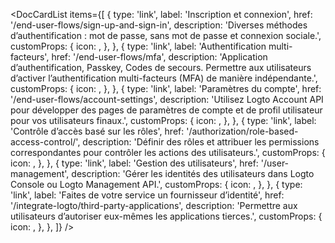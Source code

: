 
<DocCardList
  items={[
    {
      type: 'link',
      label: 'Inscription et connexion',
      href: '/end-user-flows/sign-up-and-sign-in',
      description:
        'Diverses méthodes d’authentification : mot de passe, sans mot de passe et connexion sociale.',
      customProps: {
        icon: <SignInIcon />,
      },
    },
    {
      type: 'link',
      label: 'Authentification multi-facteurs',
      href: '/end-user-flows/mfa',
      description:
        'Application d’authentification, Passkey, Codes de secours. Permettre aux utilisateurs d’activer l’authentification multi-facteurs (MFA) de manière indépendante.',
      customProps: {
        icon: <LockIcon />,
      },
    },
    {
      type: 'link',
      label: 'Paramètres du compte',
      href: '/end-user-flows/account-settings',
      description:
        'Utilisez Logto Account API pour développer des pages de paramètres de compte et de profil utilisateur pour vos utilisateurs finaux.',
      customProps: {
        icon: <GearIcon />,
      },
    },
    {
      type: 'link',
      label: 'Contrôle d’accès basé sur les rôles',
      href: '/authorization/role-based-access-control/',
      description:
        'Définir des rôles et attribuer les permissions correspondantes pour contrôler les actions des utilisateurs.',
      customProps: {
        icon: <AuthorizationIcon />,
      },
    },
    {
      type: 'link',
      label: 'Gestion des utilisateurs',
      href: '/user-management',
      description:
        'Gérer les identités des utilisateurs dans Logto Console ou Logto Management API.',
      customProps: {
        icon: <UserManagementIcon />,
      },
    },
    {
      type: 'link',
      label: 'Faites de votre service un fournisseur d’identité',
      href: '/integrate-logto/third-party-applications',
      description: 'Permettre aux utilisateurs d’autoriser eux-mêmes les applications tierces.',
      customProps: {
        icon: <SecurityIcon />,
      },
    },
  ]}
/>
